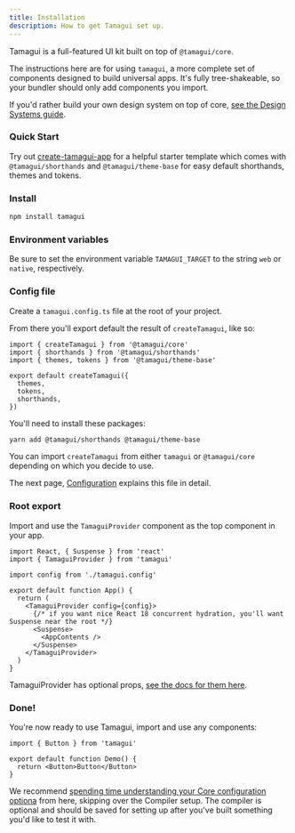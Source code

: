 ```yaml
---
title: Installation
description: How to get Tamagui set up.
---
```


Tamagui is a full-featured UI kit built on top of `@tamagui/core`.

The instructions here are for using `tamagui`, a more complete set of components designed to build universal apps. It's fully tree-shakeable, so your bundler should only add components you import.

If you'd rather build your own design system on top of core, [see the Design Systems guide](/docs/guides/design-systems).

### Quick Start

Try out [create-tamagui-app](/docs/guides/create-tamagui-app) for a helpful starter template which comes with `@tamagui/shorthands` and `@tamagui/theme-base` for easy default shorthands, themes and tokens.

### Install

```bash
npm install tamagui
```

### Environment variables

Be sure to set the environment variable `TAMAGUI_TARGET` to the string `web` or `native`, respectively.

### Config file

Create a `tamagui.config.ts` file at the root of your project.

From there you'll export default the result of `createTamagui`, like so:

```tsx
import { createTamagui } from '@tamagui/core'
import { shorthands } from '@tamagui/shorthands'
import { themes, tokens } from '@tamagui/theme-base'

export default createTamagui({
  themes,
  tokens,
  shorthands,
})
```

You'll need to install these packages:

```sh
yarn add @tamagui/shorthands @tamagui/theme-base
```

You can import `createTamagui` from either `tamagui` or `@tamagui/core` depending on which you decide to use.

The next page, [Configuration](/docs/core/configuration) explains this file in detail.

### Root export

Import and use the `TamaguiProvider` component as the top component in your app.

```tsx line=8-14
import React, { Suspense } from 'react'
import { TamaguiProvider } from 'tamagui'

import config from './tamagui.config'

export default function App() {
  return (
    <TamaguiProvider config={config}>
      {/* if you want nice React 18 concurrent hydration, you'll want Suspense near the root */}
      <Suspense>
        <AppContents />
      </Suspense>
    </TamaguiProvider>
  )
}
```

TamaguiProvider has optional props, [see the docs for them here](/docs/core/configuration#using-tamagui-provider).

### Done!

You're now ready to use Tamagui, import and use any components:

<Preview>
  <DemoButton />
</Preview>

```tsx class=preview line=5
import { Button } from 'tamagui'

export default function Demo() {
  return <Button>Button</Button>
}
```

We recommend [spending time understanding your Core configuration optiona](/docs/core/configuration) from here, skipping over the Compiler setup. The compiler is optional and should be saved for setting up after you've built something you'd like to test it with.

